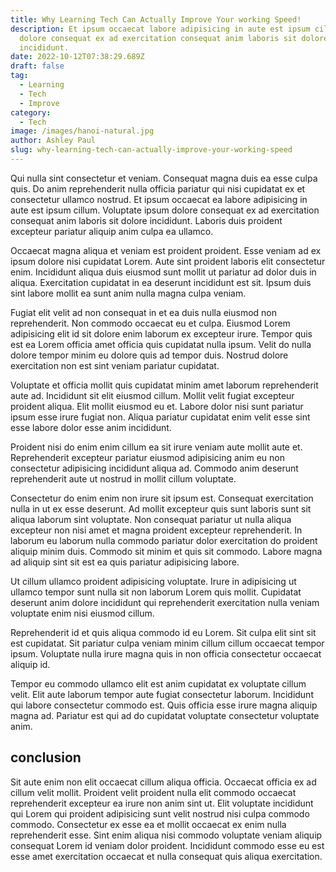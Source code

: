 ```yaml
---
title: Why Learning Tech Can Actually Improve Your working Speed!
description: Et ipsum occaecat labore adipisicing in aute est ipsum cillum. Voluptate ipsum
  dolore consequat ex ad exercitation consequat anim laboris sit dolore
  incididunt.
date: 2022-10-12T07:38:29.689Z
draft: false
tag:
  - Learning
  - Tech
  - Improve
category:
  - Tech
image: /images/hanoi-natural.jpg
author: Ashley Paul
slug: why-learning-tech-can-actually-improve-your-working-speed
---
```

Qui nulla sint consectetur et veniam. Consequat magna duis ea esse culpa quis. Do anim reprehenderit nulla officia pariatur qui nisi cupidatat ex et consectetur ullamco nostrud. Et ipsum occaecat ea labore adipisicing in aute est ipsum cillum. Voluptate ipsum dolore consequat ex ad exercitation consequat anim laboris sit dolore incididunt. Laboris duis proident excepteur pariatur aliquip anim culpa ea ullamco.

Occaecat magna aliqua et veniam est proident proident. Esse veniam ad ex ipsum dolore nisi cupidatat Lorem. Aute sint proident laboris elit consectetur enim. Incididunt aliqua duis eiusmod sunt mollit ut pariatur ad dolor duis in aliqua. Exercitation cupidatat in ea deserunt incididunt est sit. Ipsum duis sint labore mollit ea sunt anim nulla magna culpa veniam.

Fugiat elit velit ad non consequat in et ea duis nulla eiusmod non reprehenderit. Non commodo occaecat eu et culpa. Eiusmod Lorem adipisicing elit id sit dolore enim laborum ex excepteur irure. Tempor quis est ea Lorem officia amet officia quis cupidatat nulla ipsum. Velit do nulla dolore tempor minim eu dolore quis ad tempor duis. Nostrud dolore exercitation non est sint veniam pariatur cupidatat.

Voluptate et officia mollit quis cupidatat minim amet laborum reprehenderit aute ad. Incididunt sit elit eiusmod cillum. Mollit velit fugiat excepteur proident aliqua. Elit mollit eiusmod eu et. Labore dolor nisi sunt pariatur ipsum esse irure fugiat non. Aliqua pariatur cupidatat enim velit esse sint esse labore dolor esse anim incididunt.

Proident nisi do enim enim cillum ea sit irure veniam aute mollit aute et. Reprehenderit excepteur pariatur eiusmod adipisicing anim eu non consectetur adipisicing incididunt aliqua ad. Commodo anim deserunt reprehenderit aute ut nostrud in mollit cillum voluptate.

Consectetur do enim enim non irure sit ipsum est. Consequat exercitation nulla in ut ex esse deserunt. Ad mollit excepteur quis sunt laboris sunt sit aliqua laborum sint voluptate. Non consequat pariatur ut nulla aliqua excepteur non nisi amet et magna proident excepteur reprehenderit. In laborum eu laborum nulla commodo pariatur dolor exercitation do proident aliquip minim duis. Commodo sit minim et quis sit commodo. Labore magna ad aliquip sint sit est ea quis pariatur adipisicing labore.

Ut cillum ullamco proident adipisicing voluptate. Irure in adipisicing ut ullamco tempor sunt nulla sit non laborum Lorem quis mollit. Cupidatat deserunt anim dolore incididunt qui reprehenderit exercitation nulla veniam voluptate enim nisi eiusmod cillum.

Reprehenderit id et quis aliqua commodo id eu Lorem. Sit culpa elit sint sit est cupidatat. Sit pariatur culpa veniam minim cillum cillum occaecat tempor ipsum. Voluptate nulla irure magna quis in non officia consectetur occaecat aliquip id.

Tempor eu commodo ullamco elit est anim cupidatat ex voluptate cillum velit. Elit aute laborum tempor aute fugiat consectetur laborum. Incididunt qui labore consectetur commodo est. Quis officia esse irure magna aliquip magna ad. Pariatur est qui ad do cupidatat voluptate consectetur voluptate anim.

## conclusion
Sit aute enim non elit occaecat cillum aliqua officia. Occaecat officia ex ad cillum velit mollit. Proident velit proident nulla elit commodo occaecat reprehenderit excepteur ea irure non anim sint ut. Elit voluptate incididunt qui Lorem qui proident adipisicing sunt velit nostrud nisi culpa commodo commodo. Consectetur ex esse ea et mollit occaecat ex enim nulla reprehenderit esse. Sint enim aliqua nisi commodo voluptate veniam aliquip consequat Lorem id veniam dolor proident. Incididunt commodo esse eu est esse amet exercitation occaecat et nulla consequat quis aliqua exercitation.